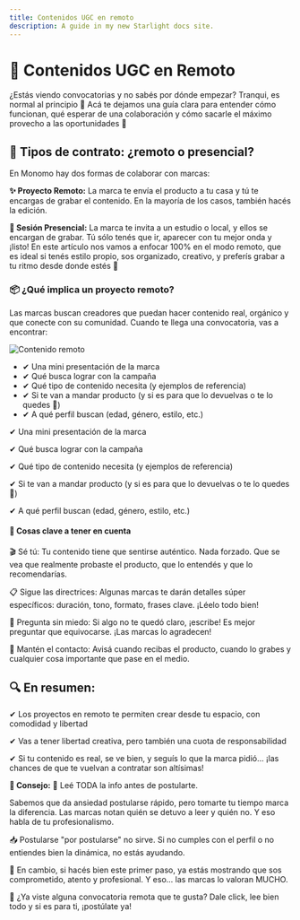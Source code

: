 ```yaml
---
title: Contenidos UGC en remoto
description: A guide in my new Starlight docs site.
---
```


# 🎥 Contenidos UGC en Remoto

¿Estás viendo convocatorias y no sabés por dónde empezar?
Tranqui, es normal al principio 🙌 Acá te dejamos una guía clara para entender cómo funcionan, qué esperar de una colaboración y cómo sacarle el máximo provecho a las oportunidades 🔮

## 🧾 Tipos de contrato: ¿remoto o presencial?

En Monomo hay dos formas de colaborar con marcas:

**✨ Proyecto Remoto:** La marca te envía el producto a tu casa y tú te encargas de grabar el contenido. En la mayoría de los casos, también hacés la edición.

**📍 Sesión Presencial:** La marca te invita a un estudio o local, y ellos se encargan de grabar. Tú sólo tenés que ir, aparecer con tu mejor onda y ¡listo!
En este artículo nos vamos a enfocar 100% en el modo remoto, que es ideal si tenés estilo propio, sos organizado, creativo, y preferís grabar a tu ritmo desde donde estés 📸

### 📦 ¿Qué implica un proyecto remoto?

Las marcas buscan creadores que puedan hacer contenido real, orgánico y que conecte con su comunidad.
Cuando te llega una convocatoria, vas a encontrar:

<div style={{ display: 'flex', alignItems: 'flex-start', gap: '16px', marginBottom: '24px' }}>
  <img src="/images/contenido-ugc-enremoto.gif" alt="Contenido remoto" style={{ width: '150px', height: 'auto' }} />
  <div>
    <ul>
      <li>✔ Una mini presentación de la marca</li>
      <li>✔ Qué busca lograr con la campaña</li>
      <li>✔ Qué tipo de contenido necesita (y ejemplos de referencia)</li>
      <li>✔ Si te van a mandar producto (y si es para que lo devuelvas o te lo quedes 👀)</li>
      <li>✔ A qué perfil buscan (edad, género, estilo, etc.)</li>
    </ul>
  </div>
</div>


✔ Una mini presentación de la marca

✔ Qué busca lograr con la campaña

✔ Qué tipo de contenido necesita (y ejemplos de referencia)

✔ Si te van a mandar producto (y si es para que lo devuelvas o te lo quedes 👀)

✔ A qué perfil buscan (edad, género, estilo, etc.)

#### 🧠 Cosas clave a tener en cuenta

🎬 Sé tú: Tu contenido tiene que sentirse auténtico. Nada forzado. Que se vea que realmente probaste el producto, que lo entendés y que lo recomendarías.

📋 Sigue las directrices: Algunas marcas te darán detalles súper específicos: duración, tono, formato, frases clave. ¡Léelo todo bien!

💬 Pregunta sin miedo: Si algo no te quedó claro, ¡escribe! Es mejor preguntar que equivocarse. ¡Las marcas lo agradecen!

📱 Mantén el contacto: Avisá cuando recibas el producto, cuando lo grabes y cualquier cosa importante que pase en el medio.

## 🔍 En resumen:

✔ Los proyectos en remoto te permiten crear desde tu espacio, con comodidad y libertad

✔ Vas a tener libertad creativa, pero también una cuota de responsabilidad

✔ Si tu contenido es real, se ve bien, y seguís lo que la marca pidió… ¡las chances de que te vuelvan a contratar son altísimas!

**📝 Consejo:** 🧐 Leé TODA la info antes de postularte.

Sabemos que da ansiedad postularse rápido, pero tomarte tu tiempo marca la diferencia. Las marcas notan quién se detuvo a leer y quién no. Y eso habla de tu profesionalismo.

📥 Postularse "por postularse" no sirve. Si no cumples con el perfil o no entiendes bien la dinámica, no estás ayudando.

🙌 En cambio, si hacés bien este primer paso, ya estás mostrando que sos comprometido, atento y profesional. Y eso... las marcas lo valoran MUCHO.

🎯 ¿Ya viste alguna convocatoria remota que te gusta? Dale click, lee bien todo y si es para ti, ¡postúlate ya!
